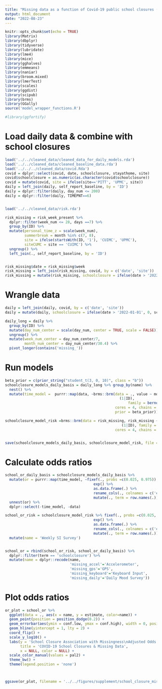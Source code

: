 ```yaml
---
title: "Missing data as a function of Covid-19 public school closures (local)"
output: html_document
date: "2022-08-23"
---
```


```r
knitr::opts_chunk$set(echo = TRUE)
library(Matrix)
library(dbplyr)
library(tidyverse)
library(lubridate)
library(lme4)
library(mice)
library(gghalves)
library(emmeans)
library(naniar)
library(broom.mixed)
library(lmerTest)
library(scales)
library(ggdist)
library(scipub)
library(brms)
library(GGally)
source('model_wrapper_functions.R')

#library(ggfortify)
```

# Load daily data & combine with school closures

```r
load('../../cleaned_data/cleaned_data_for_daily_models.rda')
load('../../cleaned_data/cleaned_baseline_data.rda')
load('../../../cleaned_data/covid.Rda')
covid = dplyr::select(covid, date, schoolclosure, stayathome, site) 
covid$schoolclosure = as.numeric(as.character(covid$schoolclosure))
covid = mutate(covid, site = ifelse(site=='PITT', 'UPMC', site))
daily = left_join(daily, self_report_baseline, by = 'ID')
daily = dplyr::filter(daily, day_num <= 200)
daily = dplyr::filter(daily, TIMEPNT==6)


load('../../cleaned_data/risk.rda')

risk_missing = risk_week_present %>%
  dplyr::filter(week_num <= 28, days ==7) %>%
  group_by(ID) %>%
  mutate(personal_time_z = scale(week_num),
         summerbreak = month %in% c(7, 8),
         site = ifelse(startsWith(ID, '1'), 'CUIMC', 'UPMC'),
         siteCUMC = site == 'CUIMC') %>%
  ungroup() %>%
  left_join(., self_report_baseline, by = 'ID')


risk_missing$date = risk_missing$week
risk_missing = left_join(risk_missing, covid, by = c('date', 'site'))
risk_missing = mutate(risk_missing, schoolclosure = ifelse(date > '2022-01-01', 0, schoolclosure))
```

# Wrangle data
```r
daily = left_join(daily, covid, by = c('date', 'site'))
daily = mutate(daily, schoolclosure = ifelse(date > '2022-01-01', 0, schoolclosure))
```


```r
daily_long = daily %>%
  group_by(ID) %>%
  mutate(day_num_center = scale(day_num, center = TRUE, scale = FALSE)) %>%
  ungroup() %>%
  mutate(week_num_center = day_num_center/7,
         month_num_center = day_num_center/30.4) %>%
  pivot_longer(contains('missing_')) 
```


# Run models

```r
beta_prior = c(prior_string("student_t(3, 0, 10)", class = "b"))
schoolclosure_models_daily_basis = daily_long %>% group_by(name) %>%
  nest() %>%
  mutate(time_model =  purrr::map(data, ~brms::brm(data = ., value ~ month_num_center + summerbreak + weekend + schoolclosure + site +
                                                     (1|ID),
                                                         family = bernoulli(link = 'logit'),
                                                   cores = 4, chains = 4, iter = 4000, seed = 11291993,
                                                   prior = beta_prior)))

schoolclosure_model_risk =brms::brm(data = risk_missing, risk_missing ~ personal_time_z + summerbreak + schoolclosure + site + 
                                                      (1|ID), family = bernoulli(link = 'logit'),
                                                   cores = 4, chains = 4, iter = 4000, seed = 11291993, prior = beta_prior)


save(schoolclosure_models_daily_basis, schoolclosure_model_risk, file = 'model_outputs/school_closure_models.rda')
```


# Calculate odds ratios   
```r
school_or_daily_basis = schoolclosure_models_daily_basis %>%
  mutate(or = purrr::map(time_model, ~fixef(., probs =c(0.025, 0.975)) %>%
                                         exp() %>%
                                         as.data.frame(.) %>%
                                         rename_cols(., colnames = c('estimate', 'Est.Error', 'conf.low', 'conf.high')) %>%
                                         mutate(., term = row.names(.)))) %>%
  unnest(or) %>%
  dplyr::select(-time_model, -data)

school_or_risk = schoolclosure_model_risk %>% fixef(., probs =c(0.025, 0.975)) %>%
                                         exp() %>%
                                         as.data.frame(.) %>%
                                         rename_cols(., colnames = c('estimate', 'Est.Error', 'conf.low', 'conf.high')) %>%
                                         mutate(., term = row.names(.)) %>%
  mutate(name = 'Weekly SI Survey')


school_or = rbind(school_or_risk, school_or_daily_basis) %>%
  dplyr::filter(term == 'schoolclosure') %>%
  mutate(name = dplyr::recode(name,
                              'missing_accel'='Accelerometer',
                              'missing_gps'='GPS',
                              'missing_keyboard'='Keyboard Input',
                              'missing_daily'='Daily Mood Survey'))


```

# Plot odds ratios

```r
or_plot = school_or %>%
  ggplot(data = ., aes(x = name, y = estimate, color=name)) +
  geom_point(position = position_dodge(0.2)) + 
  geom_errorbar(aes(ymin = conf.low, ymax = conf.high), width = 0, position = position_dodge(0.2)) +
  geom_hline(yintercept = 1, lty = 2) +
  coord_flip() +
  scale_y_log10() +
  labs(y = 'School Closure Association with Missingness\nAdjusted Odds Ratio',
       title = 'COVID-19 School Closures & Missing Data',
       x = NULL, color = NULL) +
  scale_color_manual(values = pal2) +
  theme_bw() + 
  theme(legend.position = 'none') 



ggsave(or_plot, filename = '../../figures/supplement/school_closure_missingness.png', width = 6, height = 6)
```


